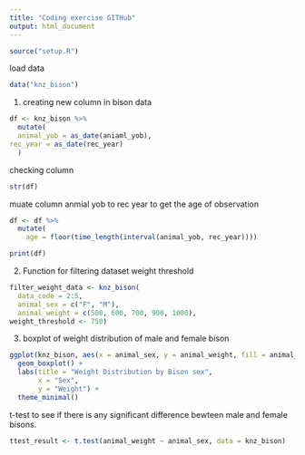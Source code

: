 ```yaml
---
title: "Coding exercise GITHub"
output: html_document
---
```


```r
source("setup.R")
```
load data
```r
data("knz_bison")
```

1. 
creating new column in bison data
```r
df <- knz_bison %>%
  mutate(
  animal_yob = as_date(aniaml_yob),
rec_year = as_date(rec_year)
  )
```
checking column
```r
str(df)
```
muate column anmial yob to rec year to get the age of observation
```r
df <- df %>%
  mutate(
    age = floor(time_length(interval(animal_yob, rec_year))))
```

```r
print(df)
```


2. Function for filtering dataset weight threshold
```r
filter_weight_data <- knz_bison(
  data_code = 2:5,
  animal_sex = c("F", "M"),
  animal_weight = c(500, 600, 700, 900, 1000),
weight_threshold <- 750)
```


3. boxplot of weight distribution of male and female bison
```r
ggplot(knz_bison, aes(x = animal_sex, y = animal_weight, fill = animal_sex)) +
  geom_boxplot() +
  labs(title = "Weight Distribution by Bison sex",
       x = "Sex",
       y = "Weight") +
  theme_minimal()
```

t-test to see if there is any significant difference bewteen male and female bisons.
```r
ttest_result <- t.test(animal_weight ~ animal_sex, data = knz_bison)
```




